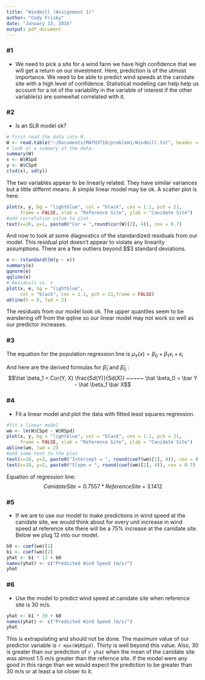 ```yaml
---
title: "Windmill (Assignment 1)"
author: "Cody Frisby"
date: "January 13, 2016"
output: pdf_document
---
```


### #1 
* We need to pick a site for a wind farm we have high confidence that we will get a return on our investment.  Here, prediction is of the utmost importance.  We need to be able to predict wind speeds at the canidate site with a high level of confidence.  Statistical modeling can help help us account for a lot of the variability in the variable of interest if the other variable(s) are somewhat correlated with it.

### #2
* Is an SLR model ok?

```r
# first read the data into R.
W <- read.table("~/Documents/MATH3710/problem1/Windmill.txt", header = TRUE)
# look at a summary of the data.
summary(W)
x <- W$RSpd
y <- W$CSpd
c(sd(x), sd(y))
```

The two variables appear to be linearly related.  They have similar variances but a little differnt means.  A simple linear model may be ok.  A scatter plot is here.
```r
plot(x, y, bg = "lightblue", col = "black", cex = 1.1, pch = 21,
     frame = FALSE, xlab = "Reference Site", ylab = "Canidate Site")
#add correlation value to plot
text(x=20, y=1, paste0("Cor = ",round(cor(W)[2], 4)), cex = 0.7)
```


And now to look at some diagnostics of the standardized residuals from our model.  This residual plot doesn't appear to violate any linearity assumptions.  There are a few outliers beyond $\pm$3 standard deviations.

```r
e <- rstandard(lm(y ~ x))
summary(e)
qqnorm(e)
qqline(e)
# Residuals vs. x
plot(x, e, bg = "lightblue", 
     col = "black", cex = 1.1, pch = 21,frame = FALSE)
abline(h = 0, lwd = 2)
```


The residuals from our model look ok.  The upper quantiles seem to be wandering off from the qqline so our linear model may not work so well as our predictor increases.


### #3
The equation for the population regression line is $\mu_Y(x) = \beta_0 + \beta_1 x_i + \epsilon_i$

And here are the derived formulas for $\hat \beta_1$ and $\hat \beta_0$ :
$$\hat \beta_1 = Cor(Y, X) \frac{Sd(Y)}{Sd(X)} ~~~~~ 
\hat \beta_0 = \bar Y - \hat \beta_1 \bar X$$


### #4
* Fit a linear model and plot the data with fitted least squares regression.

```r
#fit a linear model
wm <- lm(W$CSpd ~ W$RSpd)
plot(x, y, bg = "lightblue", col = "black", cex = 1.1, pch = 21,
     frame = FALSE, xlab = "Reference Site", ylab = "Canidate Site")
abline(wm, lwd = 2)
#add some text to the plot
text(x=18, y=3, paste0("Intercept = ", round(coef(wm)[1], 4)), cex = 0.7)
text(x=18, y=2, paste0("Slope = ", round(coef(wm)[2], 4)), cex = 0.7)
```

Equation of regression line:
$$ CanidateSite = 0.7557 * ReferenceSite + 3.1412  $$


### #5

* If we are to use our model to make predictions in wind speed at the canidate site, we would think about for every unit increase in wind speed at reference site there will be a 75% increase at the canidate site.  Below we plug 12 into our model.

```r
b0 <- coef(wm)[1]
b1 <- coef(wm)[2]
yhat <- b1 * 12 + b0
names(yhat) <- c("Predicted Wind Speed (m/s)")
yhat
```


### #6
* Use the model to predict wind speed at canidate site when reference site is 30 m/s.

```r
yhat <- b1 * 30 + b0
names(yhat) <- c("Predicted Wind Speed (m/s)")
yhat
```

This is extrapolating and should not be done.  The maximum value of our predictor variable is `r max(W$RSpd)`.  Thirty is well beyond this value.  Also, 30 is greater than our prediction of `r yhat` when the mean of the canidate site was almost 1.5 m/s greater than the refernce site.  If the model were any good in this range than we would expect the prediction to be greater than 30 m/s or at least a lot closer to it.